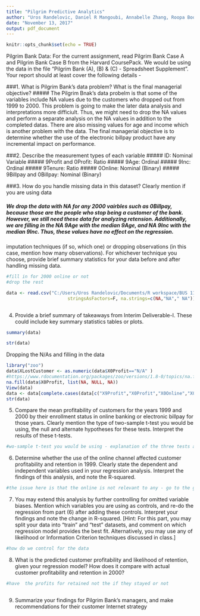 ```yaml
---
title: "Pilgrim Predictive Analytics"
author: "Uros Randelovic, Daniel R Mangoubi, Annabelle Zhang, Roopa Boodhun"
date: "November 13, 2017"
output: pdf_document
---
```


```r
knitr::opts_chunk$set(echo = TRUE)
```

Pilgrim Bank Data: For the current assignment, read Pilgrim Bank Case A and Pilgrim Bank
Case B from the Harvard CoursePack. We would be using the data in the file "Pilgrim Bank (A),
(B) & (C) - Spreadsheet Supplement". Your report should at least cover the following details -

###1. What is Pilgrim Bank's data problem? What is the final managerial objective?
##### The Pilgrim Bnak's data probelm is that some of the variables include NA values due to the customers who dropped out from 1999 to 2000. This problem is going to make the later data analysis and interpretations more difficiult. Thus, we might need to drop the NA values and perform a separate analysis on the NA values in addition to the completed datas. There are also missing values for age and income which is another problem with the data. The final managerial objective is to determine whether the use of the electronic billpay product have any incremental impact on performance. 

###2. Describe the measurement types of each variable
##### ID: Nominal Variable
##### 9Profit and 0Profit: Ratio
##### 9Age: Ordinal
##### 9Inc: Ordinal
##### 9Tenure: Ratio
##### 0Online: Nominal (Binary)
##### 9Billpay and 0Billpay: Nominal (Binary)


###3. How do you handle missing data in this dataset? Clearly mention if you are using data

##### We drop the data with NA for any 2000 vairbles such as 0Billpay, because those are the people who stop being a customer of the bank. However, we still need these data for analyzing retension. Additionally, we are filling in the NA 9Age with the median 9Age, and NA 9Inc with the median 9Inc. Thus, these values have no effect on the regression. 

imputation techniques (if so, which one) or dropping observations (in this case, mention
how many observations). For whichever technique you choose, provide brief summary
statistics for your data before and after handling missing data.
```r
#fill in for 2000 online or not
#drop the rest

data <- read.csv("C:/Users/Uros Randelovic/Documents/R workspace/BUS 111/pilgrim2/data.csv",
                       stringsAsFactors=F, na.strings=c(NA,"NA"," NA"))



```
4. Provide a brief summary of takeaways from Interim Deliverable-I. These could include
key summary statistics tables or plots.
```r
summary(data)


```
```r
str(data)

```

Dropping the N/As and filling in the data 
```r
library("zoo")
data$XLostCustomer <- as.numeric(data$X0Profit=="N/A" )
#https://www.rdocumentation.org/packages/zoo/versions/1.8-0/topics/na.fill - zoo pacakge for filling
na.fill(data$X0Profit, list(NA, NULL, NA))
View(data)
data <- data[complete.cases(data[c("X9Profit","X0Profit","X0Online","X0Billpay","X9Inc","X9Online","X9Age","X9Tenure")]),]
str(data)

```
5. Compare the mean profitability of customers for the years 1999 and 2000 by their
enrollment status in online banking or electronic billpay for those years. Clearly mention 
the type of two-sample t-test you would be using, the null and alternate hypotheses for
these tests. Interpret the results of these t-tests.
```r
#wo-sample t-test you would be using - explanation of the three tests again
```
6. Determine whether the use of the online channel affected customer profitability and
retention in 1999. Clearly state the dependent and independent variables used in your
regression analysis. Interpret the findings of this analysis, and note the R-squared.
```r
#the issue here is that the online is not relevant to any - go to the graph 
```
7. You may extend this analysis by further controlling for omitted variable biases. Mention
which variables you are using as controls, and re-do the regression from part (6) after
adding these controls. Interpret your findings and note the change in R-squared. [Hint:
For this part, you may split your data into "train" and "test" datasets, and comment on
which regression model provides the best fit. Alternatively, you may use any of likelihood
or Information Criterion techniques discussed in class.]
```r
#how do we control for the data


```
8. What is the predicted customer profitability and likelihood of retention, given your
regression model? How does it compare with actual customer profitability and retention
in 2000?
```r
#have  the profits for retained not the if they stayed or not 



```
9. Summarize your findings for Pilgrim Bank's managers, and make recommendations for
their customer Internet strategy